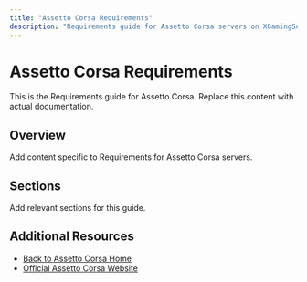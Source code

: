 ```yaml
---
title: "Assetto Corsa Requirements"
description: "Requirements guide for Assetto Corsa servers on XGamingServer"
---
```


# Assetto Corsa Requirements

This is the Requirements guide for Assetto Corsa. Replace this content with actual documentation.

## Overview

Add content specific to Requirements for Assetto Corsa servers.

## Sections

Add relevant sections for this guide.

## Additional Resources

- [Back to Assetto Corsa Home](./index)
- [Official Assetto Corsa Website](https://example.com)
